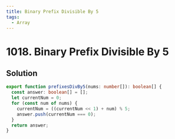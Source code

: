 ```yaml
---
title: Binary Prefix Divisible By 5
tags:
  - Array
---
```


# 1018. Binary Prefix Divisible By 5

<Badges>
  <LevelBadge level="easy" />
  <TopicBadge name="Array" slug="array" />
</Badges>

## Solution

```typescript filename="solution.ts" copy
export function prefixesDivBy5(nums: number[]): boolean[] {
  const answer: boolean[] = [];
  let currentNum = 0;
  for (const num of nums) {
    currentNum = ((currentNum << 1) + num) % 5;
    answer.push(currentNum === 0);
  }
  return answer;
}
```

<ProblemLink
  codingSite="leetcode"
  href="https://leetcode.com/problems/binary-prefix-divisible-by-5"
  title="Binary Prefix Divisible By 5"
/>
